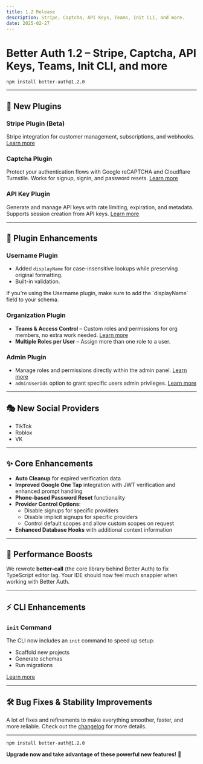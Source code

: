 ```yaml
---
title: 1.2 Release
description: Stripe, Captcha, API Keys, Teams, Init CLI, and more.
date: 2025-02-27
---
```


# Better Auth 1.2 – Stripe, Captcha, API Keys, Teams, Init CLI, and more

```package-install 
npm install better-auth@1.2.0
```

---


## 🔌 New Plugins

### **Stripe Plugin (Beta)**
Stripe integration for customer management, subscriptions, and webhooks. [Learn more](/docs/plugins/stripe)

### **Captcha Plugin**
Protect your authentication flows with Google reCAPTCHA and Cloudflare Turnstile. Works for signup, signin, and password resets. [Learn more](/docs/plugins/captcha)

### **API Key Plugin**
Generate and manage API keys with rate limiting, expiration, and metadata. Supports session creation from API keys. [Learn more](/docs/plugins/api-keys)

---

## 🔄 Plugin Enhancements

### **Username Plugin**
- Added `displayName` for case-insensitive lookups while preserving original formatting.
- Built-in validation.

<Callout type="info">
If you're using the Username plugin, make sure to add the `displayName` field to your schema.
</Callout>

### **Organization Plugin**
- **Teams & Access Control** – Custom roles and permissions for org members, no extra work needed. [Learn more](/docs/plugins/organization)
- **Multiple Roles per User** – Assign more than one role to a user.

### **Admin Plugin**
- Manage roles and permissions directly within the admin panel. [Learn more](/docs/plugins/admin)
- `adminUserIds` option to grant specific users admin privileges. [Learn more](/docs/plugins/admin#usage)
---

## 🎭 New Social Providers
- TikTok
- Roblox
- VK

---

## ✨ Core Enhancements

- **Auto Cleanup** for expired verification data
- **Improved Google One Tap** integration with JWT verification and enhanced prompt handling
- **Phone-based Password Reset** functionality
- **Provider Control Options**:
  - Disable signups for specific providers
  - Disable implicit signups for specific providers
  - Control default scopes and allow custom scopes on request
- **Enhanced Database Hooks** with additional context information

---

## 🚀 Performance Boosts
We rewrote **better-call** (the core library behind Better Auth) to fix TypeScript editor lag. Your IDE should now feel much snappier when working with Better Auth.

---

## ⚡ CLI Enhancements

### **`init` Command**
The CLI now includes an `init` command to speed up setup:
- Scaffold new projects
- Generate schemas
- Run migrations

[Learn more](/docs/concepts/cli)

---

## 🛠 Bug Fixes & Stability Improvements
A lot of fixes and refinements to make everything smoother, faster, and more reliable. Check out the [changelog](https://github.com/better-auth/better-auth/blob/main/packages/better-auth/CHANGELOG.md) for more details.

---

```package-install
npm install better-auth@1.2.0
```

**Upgrade now and take advantage of these powerful new features!** 🚀